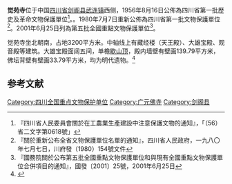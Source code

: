 {{coord|31|53|16|N|105|16|26|E|display=title|scale:10000}}
{{msg:四川省文物保護單位
|名稱 = 覺苑寺大雄殿壁畫
|編號 = 12
|圖片 = 
|級別 = S01
|分類 = 
|時代 = [[明代|明代]]
|地点 = [[四川省|四川省]][[綿陽專區|綿陽專區]][[劍閣縣|劍閣縣]]武連驛
|坐標 =
|登錄 = 1956年8月16日
}}
{{msg:四川省文物保護單位
|名稱 = 覺苑寺大殿及壁畫
|編號 = 87
|圖片 = 
|級別 = S1
|分類 = 
|時代 = [[明代|明代]]
|地点 = [[四川省|四川省]][[劍閣縣|劍閣縣]]
|坐標 =
|登錄 = 1980年7月7日
}}
{{msg:四川省文物保護單位
|名稱 = 覺苑寺
|編號 = 387
|圖片 = 觉苑寺国保碑.JPG
|級別 = 105
|分類 = 
|時代 = [[明代|明代]]
|地点 = [[四川省|四川省]][[劍閣縣|劍閣縣]]
|坐標 =
|登錄 = 2001年6月25日
}}
'''觉苑寺'''位于中国[[四川省|四川省]][[剑阁县|剑阁县]][[武连镇|武连镇]]西侧，1956年8月16日公佈為四川省第一批歷史及革命文物保護單位<ref>『四川省人民委員會關於在工農業生產建設中注意保護文物的通知』，「（56）省二文字第0618號」</ref>。。1980年7月7日重新公佈為四川省第一批文物保護單位<ref>『關於重新公布全省文物保護單位名單的通知』，四川省人民政府，一九八〇年七月七日，川府發（1980）154號文件</ref>。2001年6月25日列為第五批全國重點文物保護單位<ref>『國務院關於公布第五批全國重點文物保護單位和與現有全國重點文物保護單位合併項目的通知』，國發〔2001〕25號，2001年6月25日</ref>。

觉苑寺坐北朝南，占地3200平方米。中轴线上有藏经楼（天王殿）、大雄宝殿、观音殿等建筑。大雄宝殿面阔五间，单檐[[歇山顶|歇山顶]]，殿内墙壁有壁画139.79平方米，佛坛背壁有壁画33.79平方米，均为明代遗物。<ref>{{Cite book |title=全国重点文物保护单位·第一至第五批·第Ⅲ卷 |publisher=文物出版社 |year=2004 |isbn=7-5010-1525-2 |pages=109 }}</ref>

==参考文献==
{{reflist}}
{{四川全国重点文物保护单位}}
[[Category:四川全国重点文物保护单位|Category:四川全国重点文物保护单位]]
[[Category:广元佛寺|Category:广元佛寺]]
[[Category:剑阁县|Category:剑阁县]]